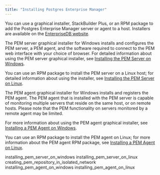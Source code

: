 ```yaml
---
title: "Installing Postgres Enterprise Manager"
---
```


<div id="installing_pem" class="registered_link"></div>

You can use a graphical installer, StackBuilder Plus, or an RPM package to add the Postgres Enterprise Manager server or agent to a host. Installers are available on the [EnterpriseDB website](https://www.enterprisedb.com/download-postgres-enterprise-manager).

The PEM server graphical installer for Windows installs and configures the PEM server, a PEM agent, and the software required to connect to the PEM web interface with your choice of browser. For detailed information about using the PEM server graphical installer, see [Installing the PEM Server on Windows](01_installing_pem_server_on_windows/#installing_pem_server_on_windows).

You can use an RPM package to install the PEM server on a Linux host; for detailed information about using the installer, see [Installing the PEM Server on Linux](02_installing_pem_server_on_linux/#installing_pem_server_on_linux).

The PEM agent graphical installer for Windows installs and registers the PEM agent. The PEM agent that is installed with the PEM server is capable of monitoring multiple servers that reside on the same host, or on remote hosts. Please note that the PEM functionality on servers monitored by a remote agent may be limited.

For more information about using the PEM agent graphical installer, see [Installing a PEM Agent on Windows](04_installing_pem_agent_on_windows/#installing_pem_agent_on_windows).

You can use an RPM package to install the PEM agent on Linux; for more information about the PEM agent RPM package, see [Installing a PEM Agent on Linux](05_installing_pem_agent_on_linux/#installing_pem_agent_on_linux).

<div class="toctree" maxdepth="5">

installing_pem_server_on_windows installing_pem_server_on_linux creating_pem_repository_in_isolated_network installing_pem_agent_on_windows installing_pem_agent_on_linux

</div>
